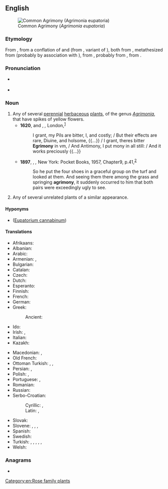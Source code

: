 ==English==
[[File:Common Agrimony - Agrimonia eupatoria (28159514941).jpg|thumb|Common Agrimony (''Agrimonia eupatoria'')]]

===Etymology===
From {{inh|en|enm|egremoyne}}, from a conflation of {{inh|en|ang|agrimonia}} and {{der|en|frm|agremoine}} (from {{der|en|fro|agremoine}}, variant of {{m|fro|aegremone}}), both from {{der|en|LL.|agrimōnia}}, metathesized from {{der|en|la|argemōnia||a kind of poppy}} (probably by association with {{m|la|ager|ager, agri-|field}}), from {{der|en|grc|ἀργεμώνη||{{taxlink|Papaver argemone|species|ver=190611}}, [[prickly poppy]]}}, probably from {{m|grc|ἄργεμον||[[leucoma]]}}, from {{m|grc|ἀργός||white}}.

===Pronunciation===
* {{a|RP}} {{IPA|en|/ˈæɡ.ɹɪ.mən.i/}}
* {{a|GA}} {{IPA|en|/ˈæɡ.ɹɪˌmoʊ.ni/}}

===Noun===
{{wikipedia}}
{{en-noun}}

# Any of several [[perennial]] [[herbaceous]] [[plant]]s, of the genus ''[[Agrimonia]]'', that have spikes of yellow flowers.
#* '''1620''', {{w|Thomas Middleton}} and {{w|William Rowley}}, ''{{w|The World Tossed at Tennis}},'' London,<sup>[http://name.umdl.umich.edu/A07525.0001.001]</sup>
#*: I grant, my Pils are bitter, I, and costly; / But their effects are rare, Diuine, and holsome, {{...}} / I grant, theres bitter '''Egrimony''' in vm, / And Antimony, I put mony in all still: / And it works preciously {{...}}
#* '''1897''', {{w|H. G. Wells}}, ''{{w|The Invisible Man}},'' New York: Pocket Books, 1957, Chapter{{nbsp}}9, p.{{nbsp}}41,<sup>[https://babel.hathitrust.org/cgi/pt?id=osu.32435057546087&view=1up&seq=51&skin=2021&q1=agrimony]</sup>
#*: So he put the four shoes in a graceful group on the turf and looked at them. And seeing them there among the grass and springing '''agrimony''', it suddenly occurred to him that both pairs were exceedingly ugly to see.
# Any of several unrelated plants of a similar appearance.

====Hyponyms====
* {{vern|hemp-agrimony}} ([[Eupatorium cannabinum]])


====Translations====
{{trans-top|plant of the genus ''Agrimonia''}}
* Afrikaans: {{t|af|akkermonie|f}}
* Albanian: {{t|sq|rodhëz|f}}
* Arabic: {{t|ar|غَافِث|m}}
* Armenian: {{t+|hy|երեսնակ}}, {{t|hy|անիծած ծաղիկ}}
* Bulgarian: {{t+|bg|камши́к|m}}
* Catalan: {{t|ca|agrimònia|f}}
* Czech: {{t|cs|řepík|m}}
* Dutch: {{t+|nl|agrimonie}}
* Esperanto: {{t|eo|agrimonio}}
* Finnish: {{t+|fi|verijuuri}}
* French: {{t+|fr|aigremoine|f}}
* German: {{t+|de|Odermennig|m}}
* Greek:
*: Ancient: {{t|grc|εὐπατόριον|n}}
* Ido: {{t+|io|agrimonio}}
* Irish: {{t|ga|airgeadán|m}}, {{t|ga|marbhdhraighean|m}}
* Italian: {{t|it|agrimonia|f}}
* Kazakh: {{t|kk|ошаған}}
{{trans-mid}}
* Macedonian: {{t|mk|камшик|m}}, {{t|mk|петровец|m}}
* Old French: {{t|fro|aegremone|f}}
* Ottoman Turkish: {{t|ota|قزل یپراق|tr=kızıl yaprak}}, {{t|ota|قاسق اوتی|tr=kasık otu}}, {{t|ota|قویون اوتی|tr=koyun otu}}
* Persian: {{t+|fa|غافث|tr=ǧāfiṯ, ğāfaṯ}}, {{t|fa|جگردارو|tr=jegardārū}}
* Polish: {{t|pl|rzepik|m}}, {{t+|pl|jabłecznik|m}} {{qualifier|uncommon}}
* Portuguese: {{t|pt|agrimónia|f}} {{qualifier|Portugal}}, {{t+|pt|agrimônia|f}} {{qualifier|Brazil}}
* Romanian: {{t+|ro|turiță-mare|f}}
* Russian: {{t+|ru|репешо́к|m}}
* Serbo-Croatian:
*: Cyrillic: {{t|sh|пѐтровац|m}}, {{t|sh|ту̏рица|f}}
*: Latin: {{t+|sh|pètrovac|m}}, {{t+|sh|tȕrica|f}}
* Slovak: {{t|sk|řepík|m}}
* Slovene: {{t|sl|repik|m}}, {{t|sl|toríca|f}}, {{t|sl|gladišnik|m}} {{qualifier|uncommon}}, {{t|sl|menik|m}} {{qualifier|archaic}}
* Spanish: {{t+|es|agrimonia|f}}
* Swedish: {{t|sv|småborre|c}}
* Turkish: {{t|tr|kızıl yaprak}}, {{t+|tr|kızılyaprak}}, {{t+|tr|kasık otu}}, {{t|tr|kasıkotu}}, {{t|tr|koyun otu}}, {{t|tr|koyunotu}}
* Welsh: {{t|cy|blaen y conyn ar y mêl|m}}
{{trans-bottom}}

===Anagrams===
* {{anagrams|en|a=agimnory|myriagon}}

[[Category:en:Rose family plants]]